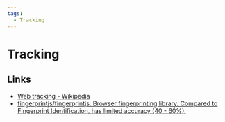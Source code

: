 ```yaml
---
tags:
  - Tracking
---
```


# Tracking

## Links

- [Web tracking - Wikipedia](https://en.wikipedia.org/wiki/Web_tracking)
- [fingerprintjs/fingerprintjs: Browser fingerprinting library. Compared to Fingerprint Identification, has limited accuracy (40 - 60%).](https://github.com/fingerprintjs/fingerprintjs)
